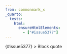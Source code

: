 ```yaml
---
from: commonmark_x
_quarto:
  tests:
    html:
      ensureHtmlElements:
        - ["#issue5377"]
---
```


{#issue5377}
> Block quote
